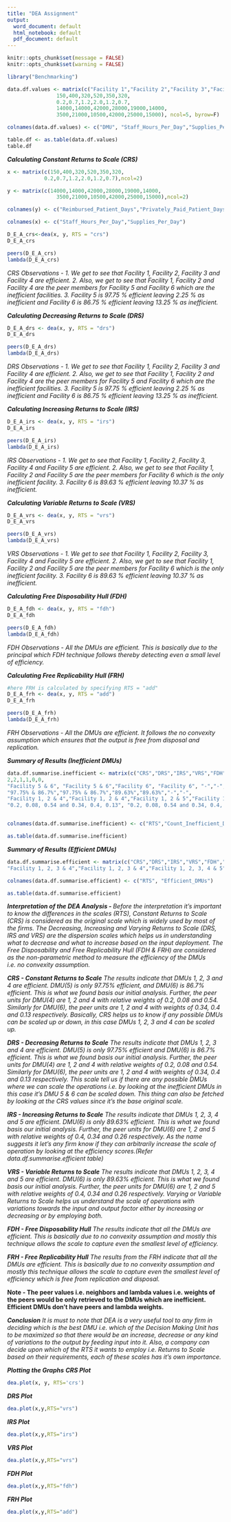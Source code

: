 ```yaml
---
title: "DEA Assignment"
output:
  word_document: default
  html_notebook: default
  pdf_document: default
---
```


```r
knitr::opts_chunk$set(message = FALSE)
knitr::opts_chunk$set(warning = FALSE)
```

```r
library("Benchmarking")
```
```r
data.df.values <- matrix(c("Facility 1","Facility 2","Facility 3","Facility 4","Facility 5", "Facility 6",
                150,400,320,520,350,320,
                0.2,0.7,1.2,2.0,1.2,0.7,
                14000,14000,42000,28000,19000,14000,
                3500,21000,10500,42000,25000,15000), ncol=5, byrow=F)

colnames(data.df.values) <- c("DMU", "Staff_Hours_Per_Day","Supplies_Per_Day","Reimbursed_Patient_Days","Privately_Paid_Patient_Days")

table.df <- as.table(data.df.values)
table.df
```

***Calculating Constant Returns to Scale (CRS)***
```r
x <- matrix(c(150,400,320,520,350,320,
            0.2,0.7,1.2,2.0,1.2,0.7),ncol=2)

y <- matrix(c(14000,14000,42000,28000,19000,14000,
                3500,21000,10500,42000,25000,15000),ncol=2)

colnames(y) <- c("Reimbursed_Patient_Days","Privately_Paid_Patient_Days")

colnames(x) <- c("Staff_Hours_Per_Day","Supplies_Per_Day")

D_E_A_crs<-dea(x, y, RTS = "crs")
D_E_A_crs

peers(D_E_A_crs)
lambda(D_E_A_crs)
```
*CRS Observations -* 
\newline
*1. We get to see that Facility 1, Facility 2, Facility 3  and Facility 4 are efficient.*
\newline
*2. Also, we get to see that Facility 1, Facility 2 and Facility 4 are the peer members for Facility 5 and Facility 6 which are the inefficient facilities.*
\newline
*3. Facility 5 is 97.75 % efficient leaving 2.25 % as inefficient and Facility 6 is 86.75 % efficient leaving 13.25 % as inefficient.*
\newline

***Calculating Decreasing Returns to Scale (DRS)***
```r
D_E_A_drs <- dea(x, y, RTS = "drs")
D_E_A_drs

peers(D_E_A_drs)
lambda(D_E_A_drs)
```
*DRS Observations -* 
\newline
*1. We get to see that Facility 1, Facility 2, Facility 3  and Facility 4 are efficient.*
\newline
*2. Also, we get to see that Facility 1, Facility 2 and Facility 4 are the peer members for Facility 5 and Facility 6 which are the inefficient facilities.*
\newline
*3. Facility 5 is 97.75 % efficient leaving 2.25 % as inefficient and Facility 6 is 86.75 % efficient leaving 13.25 % as inefficient.*
\newline


***Calculating Increasing Returns to Scale (IRS)***
```r
D_E_A_irs <- dea(x, y, RTS = "irs")
D_E_A_irs

peers(D_E_A_irs)
lambda(D_E_A_irs)
```
*IRS Observations -* 
\newline
*1. We get to see that Facility 1, Facility 2, Facility 3, Facility 4 and Facility 5 are efficient.*
\newline
*2. Also, we get to see that Facility 1, Facility 2 and Facility 5 are the peer members for Facility 6 which is the only inefficient facility.*
\newline
*3. Facility 6 is 89.63 % efficient leaving 10.37 % as inefficient.*
\newline

***Calculating Variable Returns to Scale (VRS)***
```r
D_E_A_vrs <- dea(x, y, RTS = "vrs")
D_E_A_vrs

peers(D_E_A_vrs)
lambda(D_E_A_vrs)
```
*VRS Observations -* 
\newline
*1. We get to see that Facility 1, Facility 2, Facility 3, Facility 4 and Facility 5 are efficient.*
\newline
*2. Also, we get to see that Facility 1, Facility 2 and Facility 5 are the peer members for Facility 6 which is the only inefficient facility.*
\newline
*3. Facility 6 is 89.63 % efficient leaving 10.37 % as inefficient.*
\newline

***Calculating Free Disposability Hull (FDH)***
```r
D_E_A_fdh <- dea(x, y, RTS = "fdh")
D_E_A_fdh

peers(D_E_A_fdh)
lambda(D_E_A_fdh)
```
*FDH Observations -* 
\newline
*All the DMUs are efficient. This is basically due to the principal which FDH technique follows thereby detecting even a small level of efficiency.*
\newline

***Calculating Free Replicability Hull (FRH)***
```r
#here FRH is calculated by specifying RTS = "add"
D_E_A_frh <- dea(x, y, RTS = "add")
D_E_A_frh

peers(D_E_A_frh)
lambda(D_E_A_frh)
```
*FRH Observations -* 
\newline
*All the DMUs are efficient. It follows the no convexity assumption which ensures that the output is free from disposal and replication.*
\newline

***Summary of Results (Inefficient DMUs)***
```r
data.df.summarise.inefficient <- matrix(c("CRS","DRS","IRS","VRS","FDH","FRH",
2,2,1,1,0,0,
"Facility 5 & 6", "Facility 5 & 6","Facility 6", "Facility 6", "-","-",
"97.75% & 86.7%","97.75% & 86.7%","89.63%","89.63%","-","-",
"Facility 1, 2 & 4","Facility 1, 2 & 4","Facility 1, 2 & 5","Facility 1, 2 & 5","-","-",
"0.2, 0.08, 0.54 and 0.34, 0.4, 0.13", "0.2, 0.08, 0.54 and 0.34, 0.4, 0.13", "0.4, 0.34 and 0.26", "0.4, 0.34 and 0.26", "-","-"),ncol=6,byrow=F)


colnames(data.df.summarise.inefficient) <- c("RTS","Count_Inefficient_DMUs","Name_DMUs","%_Inefficiency","Peers","Lambda")

as.table(data.df.summarise.inefficient)
```
***Summary of Results (Efficient DMUs)***
```r
data.df.summarise.efficient <- matrix(c("CRS","DRS","IRS","VRS","FDH","FRH",
"Facility 1, 2, 3 & 4","Facility 1, 2, 3 & 4","Facility 1, 2, 3, 4 & 5", "Facility 1, 2, 3, 4 & 5", "All DMUs", "All DMUs"), ncol = 2, byrow=F)

colnames(data.df.summarise.efficient) <- c("RTS", "Efficient_DMUs")

as.table(data.df.summarise.efficient)
```
***Interpretation of the DEA Analysis - ***
\newline
*Before the interpretation it's important to know the differences in the scales (RTS),*
\newline
*Constant Returns to Scale (CRS) is considered as the original scale which is widely used by most of the firms.*
\newline
*The Decreasing, Increasing and Varying Returns to Scale (DRS, IRS and VRS) are the dispersion scales which helps us in understanding what to decrease and what to increase based on the input deployment.*
\newline
*The Free Disposability and Free Replicability Hull (FDH & FRH) are considered as the non-parametric method to measure the efficiency of the DMUs i.e. no convexity assumption.*
\newline

***CRS - Constant Returns to Scale***
\newline
*The results indicate that DMUs 1, 2, 3 and 4 are efficient. DMU(5) is only 97.75% efficient, and DMU(6) is 86.7% efficient. This is what we found basis our initial analysis. Further, the peer units for DMU(4) are 1, 2 and 4 with relative weights of 0.2, 0.08 and 0.54. Similarly for DMU(6), the peer units are 1, 2 and 4 with weights of 0.34, 0.4 and 0.13 respectively.*
\newline
*Basically, CRS helps us to know if any possible DMUs can be scaled up or down, in this case DMUs 1, 2, 3 and 4 can be scaled up. *
\newline

***DRS - Decreasing Returns to Scale***
\newline
*The results indicate that DMUs 1, 2, 3 and 4 are efficient. DMU(5) is only 97.75% efficient and DMU(6) is 86.7% efficient. This is what we found basis our initial analysis. Further, the peer units for DMU(4) are 1, 2 and 4 with relative weights of 0.2, 0.08 and 0.54. Similarly for DMU(6), the peer units are 1, 2 and 4 with weights of 0.34, 0.4 and 0.13 respectively.*
\newline
*This scale tell us if there are any possible DMUs where we can scale the operations i.e. by looking at the inefficient DMUs in this case it's DMU 5 & 6 can be scaled down. This thing can also be fetched by looking at the CRS values since it's the base original scale.*
\newline

***IRS - Increasing Returns to Scale***
\newline
*The results indicate that DMUs 1, 2, 3, 4 and 5 are efficient. DMU(6) is only 89.63% efficient. This is what we found basis our initial analysis. Further, the peer units for DMU(6) are 1, 2 and 5 with relative weights of 0.4, 0.34 and 0.26 respectively.*
\newline
*As the name suggests it let's any firm know if they can arbitrarily increase the scale of operation by looking at the efficiency scores.(Refer data.df.summarise.efficient table)*
\newline

***VRS - Variable Returns to Scale***
\newline
*The results indicate that DMUs 1, 2, 3, 4 and 5 are efficient. DMU(6) is only 89.63% efficient. This is what we found basis our initial analysis. Further, the peer units for DMU(6) are 1, 2 and 5 with relative weights of 0.4, 0.34 and 0.26 respectively.*
\newline
*Varying or Variable Returns to Scale helps us understand the scale of operations with variations towards the input and output factor either by increasing or decreasing or by employing both.*
\newline

***FDH - Free Disposability Hull***
\newline
*The results indicate that all the DMUs are efficient. This is basically due to no convexity assumption and mostly this technique allows the scale to capture even the smallest level of efficiency.*
\newline

***FRH - Free Replicability Hull***
\newline
*The results from the FRH indicate that all the DMUs are efficient. This is basically due to no convexity assumption and mostly this technique allows the scale to capture even the smallest level of efficiency which is free from replication and disposal.*
\newline

**Note - The peer values i.e. neighbors and lambda values i.e. weights of the peers would be only retrieved to the DMUs which are inefficient. Efficient DMUs don't have peers and lambda weights.**
\newline

***Conclusion***
\newline
*It is must to note that DEA is a very useful tool to any firm in deciding which is the best DMU i.e. which of the Decision Making Unit has to be maximized so that there would be an increase, decrease or any kind of variations to the output by feeding input into it.* 
\newline
*Also, a company can decide upon which of the RTS it wants to employ i.e. Returns to Scale based on their requirements, each of these scales has it's own importance.*
\newline

***Plotting the Graphs***
\newline
***CRS Plot***
```r
dea.plot(x, y, RTS='crs')
```

***DRS Plot***
```r
dea.plot(x,y,RTS="vrs") 
```

***IRS Plot***
```r
dea.plot(x,y,RTS="irs")
```

***VRS Plot***
```r
dea.plot(x,y,RTS="vrs")
```

***FDH Plot***
```r
dea.plot(x,y,RTS="fdh")
```

***FRH Plot***
```r
dea.plot(x,y,RTS="add")
```

